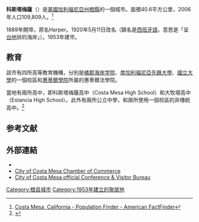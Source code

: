 {{noteTA
|1=zh-hans:奥兰治县;zh-hk:橙縣;zh-tw:橘郡;
}}
{{Infobox settlement
|name                     = Costa Mesa, California
|official_name            = City of Costa Mesa
|settlement_type          = 市
|nickname                 =
|motto                    = "City of the Arts!"
|image_skyline            = Costa Mesa 01 Photo D Ramey Logan.jpg
|imagesize                =
|image_caption            = 科斯塔梅薩天際線
|image_flag               = Flag of Costa Mesa, California.svg
|image_seal               = Seal of Costa Mesa, California.png
|image_map                = Orange County California Incorporated and Unincorporated areas Costa Mesa Highlighted.svg
|mapsize                  = 250x200px
|map_caption              = 在奧蘭治郡內的位置
|image_map1               =
|mapsize1                 =
|map_caption1             =

|subdivision_type         = 國家
|subdivision_type1        = [[美國各州|州]]
|subdivision_type2        = [[加利福尼亞州各郡列表|郡]]
|subdivision_name         = {{nowrap|{{flag|United States}}}}
|subdivision_name1        = 加利福尼亞州
|subdivision_name2        = [[奧蘭治郡_(加利福尼亞州)|奧蘭治郡]]
|government_type          = Council-CEO
|leader_title             = [[市議會|市議會]]<ref>{{Cite web |url=http://www.costamesaca.gov/index.aspx?page=73 |title=Costa Mesa City Council |publisher=City of Costa Mesa |accessdate=December 19, 2014}}</ref>
|leader_name              = [[市長|市長]] Stephen Mensinger <br /> Sandra Genis <br /> Gary Monahan <br /> Katrina Foley <br/> Jim Righeimer
|leader_title1            = [[市經理|市經理]]
|leader_name1             = Tom Hatch<ref>{{Cite web |url=http://www.costamesaca.gov/index.aspx?page=77 |title=CEO's Office |publisher=City of Costa Mesa |accessdate=November 2, 2014}}</ref>
|established_title        =           法人地位
|established_date         = 1953年6月29日<ref>{{Cite web
 |url         = http://www.calafco.org/docs/Cities_by_incorp_date.doc
 |title       = California Cities by Incorporation Date
 |format      = Word
 |publisher   = California Association of [[Local_Agency_Formation_Commission|Local Agency Formation Commission]]s
 |accessdate  = August 25, 2014
 |deadurl     = yes
 |archiveurl  = https://web.archive.org/web/20141103002921/http://www.calafco.org/docs/Cities_by_incorp_date.doc
 |archivedate = 2014年11月3日
}}</ref>
<!-- Area------------------>
| unit_pref               = US
| area_footnotes          = <ref>{{Cite web
 | url = http://www.census.gov/geo/maps-data/data/docs/gazetteer/2010_place_list_06.txt
 | publisher = [[United_States_Census_Bureau|United States Census Bureau]]
 | accessdate = September 19, 2014
 | title = 2010 Census Gazetteer File - Places - California
 }}{{Dead link|date=2020年2月 |bot=InternetArchiveBot |fix-attempted=yes }}</ref>
| area_total_sq_mi        = 15.700
| area_land_sq_mi         = 15.654
| area_water_sq_mi        = 0.046
| area_total_km2          = 40.662
| area_land_km2           = 40.543
| area_water_km2          = 0.119
| area_water_percent      = 0.29
| area_note               =

|elevation_footnotes      = <ref>{{Cite gnis|1652692|Costa Mesa|accessdate=October 19, 2014}}</ref>
|elevation_ft             = 98
|elevation_m              = 30
|coordinates_display      = inline,title
|latd = 33 |latm = 39 |lats = 54 |latNS = N
|longd = 117 |longm = 54 |longs = 44 |longEW = W
|population_as_of         = 2010
|population_note          =
|population_total         = 109960
|population_rank          =       郡內第8<br />州內第54<br />國內第236
|population_footnotes     =
|population_density_km2   = auto
|population_demonym       = Costa Mesan
|timezone = [[太平洋時區|太平洋時區]]
|utc_offset = -8
|timezone_DST = [[太平洋夏令時間|PDT]]
|utc_offset_DST = -7
|postal_code_type =     郵編
|postal_code              = 92626–92628
|area_code                = [[區號714|714]]/[[區號657|657]]/[[區號949|949]]
|blank_name               = [[聯邦資料處理標準|FIPS編碼]]
|blank_info               = {{FIPS|06|16532}}
|blank1_name              = [[地名信息系統|GNIS]]特征ID
|blank1_info              = {{GNIS 4|1652692}}，{{GNIS 4|2410239}}
|website                  = {{URL|www.costamesaca.gov}}
|footnotes                =
}}
'''科斯塔梅薩'''（{{lang-en|Costa Mesa, California}}）是[[美國|美國]][[加利福尼亞州|加利福尼亞州]][[橙縣_(加利福尼亞州)|橙縣]]的一個城市。面積40.6平方公里，2006年人口109,809人。<ref>[http://factfinder.census.gov/servlet/SAFFPopulation?_event=Search&geo_id=16000US0662938&_geoContext=01000US%7C04000US06%7C16000US0662938&_street=&_county=Costa+Mesa+city&_cityTown=Costa+Mesa+city&_state=04000US06&_zip=&_lang=en&_sse=on&ActiveGeoDiv=geoSelect&_useEV=&pctxt=fph&pgsl=160&_submenuId=population_0&ds_name=null&_ci_nbr=null&qr_name=&reg=%3Anull&_keyword=&_industry= Costa Mesa, California - Population Finder - American FactFinder]{{Dead link|date=2020年4月 |bot=InternetArchiveBot |fix-attempted=yes }}</ref>

1889年開埠，原名Harper。1920年5月11日改名（鎮名是[[西班牙語|西班牙語]]，意思是「呈[[台地|台地]]狀的海岸」）。1953年建市。

==教育==
該市有四所高等教育機構，分別是[[橘郡海岸学院|橘郡海岸学院]]、[[南加利福尼亞先鋒大學|南加利福尼亞先鋒大學]]、[[國立大學_(加利福尼亞州)|國立大學]]的一個校區和[[惠蒂爾學院|惠蒂爾學院]]所屬的惠蒂爾法學院。

當地有兩所高中，即科斯塔梅薩高中（Costa Mesa High School）和大牧場高中（Estancia High School）。此外有兩所公立中學，和兩所使用一個校區的非傳統高中。<ref>{{cite web|url=http://www.usatf.org/athletes/bios/Day_Sharon.asp |title=USA Track & Field - Sharon Day |publisher=Usatf.org |date= |accessdate=2012-02-17}}</ref>

==参考文献==
{{reflist}}

==外部連結==
{{Commonscat|Costa Mesa, California|科斯塔梅薩}}
* {{official website|http://www.costamesaca.gov/}}
* [http://www.costamesachamber.com/ City of Costa Mesa Chamber of Commerce]
* [http://travelcostamesa.com/ City of Costa Mesa official Conference & Visitor Bureau]

{{橘縣 (加利福尼亞州)}}
{{California}}

[[Category:橙县城市|Category:橙县城市]]
[[Category:1953年建立的聚居地|Category:1953年建立的聚居地]]
